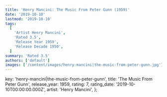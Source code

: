 ```yaml
---
title: 'Henry Mancini: The Music From Peter Gunn (1959)'
date: '2019-10-10'
lastmod: '2019-10-10'
tags:
  [
    'Artist Henry Mancini',
    'Rated 3.5',
    'Release Year 1959',
    'Release Decade 1950',
  ]
summary: 'Rated 3.5'
authors: ['default']
images: ['/content/images/henry-mancini|the-music-from-peter-gunn.jpg']
---
```


  key: 'henry-mancini|the-music-from-peter-gunn',
  title: 'The Music From Peter Gunn',
  release_year: 1959,
  rating: 7,
  rating_date: '2019-10-10T00:00:00.000Z',
  artist: 'Henry Mancini',
};

<MusicRating data={data} />

